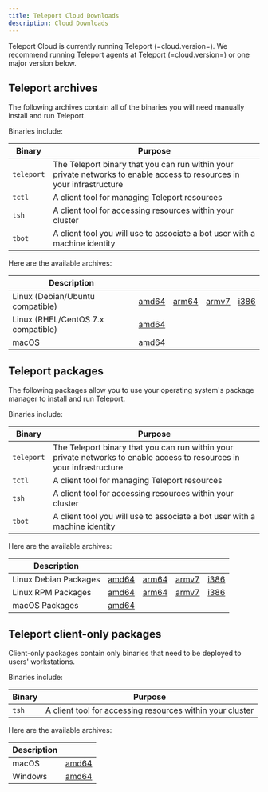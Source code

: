```yaml
---
title: Teleport Cloud Downloads
description: Cloud Downloads
---
```


Teleport Cloud is currently running Teleport (=cloud.version=). We recommend
running Teleport agents at Teleport (=cloud.version=) or one major version
below.

## Teleport archives

The following archives contain all of the binaries you will need manually
install and run Teleport.

Binaries include:

|Binary|Purpose|
|---|---|
|`teleport`|The Teleport binary that you can run within your private networks to enable access to resources in your infrastructure|
|`tctl`| A client tool for managing Teleport resources|
|`tsh`| A client tool for accessing resources within your cluster|
|`tbot`| A client tool you will use to associate a bot user with a machine identity|

Here are the available archives:

Description                        | | | | |
-----------------------------------|-|-|-|-|
Linux (Debian/Ubuntu compatible)   | [amd64](https://get.gravitational.com/teleport-ent-v(=cloud.version=)-linux-amd64-bin.tar.gz) | [arm64](https://get.gravitational.com/teleport-ent-v(=cloud.version=)-linux-arm64-bin.tar.gz) | [armv7](https://get.gravitational.com/teleport-ent-v(=cloud.version=)-linux-arm-bin.tar.gz) | [i386](https://get.gravitational.com/teleport-ent-v(=cloud.version=)-linux-386-bin.tar.gz) |
Linux (RHEL/CentOS 7.x compatible) | [amd64](https://get.gravitational.com/teleport-ent-v(=cloud.version=)-linux-amd64-centos7-bin.tar.gz) |
macOS                              | [amd64](https://get.gravitational.com/teleport-ent-v(=cloud.version=)-darwin-amd64-bin.tar.gz) |

## Teleport packages

The following packages allow you to use your operating system's package manager
to install and run Teleport.

Binaries include:

|Binary|Purpose|
|---|---|
|`teleport`|The Teleport binary that you can run within your private networks to enable access to resources in your infrastructure|
|`tctl`| A client tool for managing Teleport resources|
|`tsh`| A client tool for accessing resources within your cluster|
|`tbot`| A client tool you will use to associate a bot user with a machine identity|

Here are the available archives:

Description                        | | | | |
-----------------------------------|-|-|-|-|
Linux Debian Packages              | [amd64](https://get.gravitational.com/teleport-ent_(=cloud.version=)_amd64.deb) | [arm64](https://get.gravitational.com/teleport-ent_(=cloud.version=)_arm64.deb) | [armv7](https://get.gravitational.com/teleport-ent_(=cloud.version=)_arm.deb) | [i386](https://get.gravitational.com/teleport-ent_(=cloud.version=)_i386.deb) |
Linux RPM Packages                 | [amd64](https://get.gravitational.com/teleport-ent-(=cloud.version=)-1.x86_64.rpm) | [arm64](https://get.gravitational.com/teleport-ent-(=cloud.version=)-1.arm64.rpm) | [armv7](https://get.gravitational.com/teleport-ent-(=cloud.version=)-1.arm.rpm) | [i386](https://get.gravitational.com/teleport-ent-(=cloud.version=)-1.i386.rpm) |
macOS Packages                     | [amd64](https://get.gravitational.com/teleport-(=cloud.version=).pkg) |

## Teleport client-only packages

Client-only packages contain only binaries that need to be deployed to users'
workstations.

Binaries include:

|Binary|Purpose|
|---|---|
|`tsh`|A client tool for accessing resources within your cluster|

Here are the available archives:

Description                        | |
-----------------------------------|-|
macOS                              | [amd64](https://get.gravitational.com/tsh-(=cloud.version=).pkg) |
Windows                            | [amd64](https://get.gravitational.com/teleport-v(=cloud.version=)-windows-amd64-bin.zip) |
